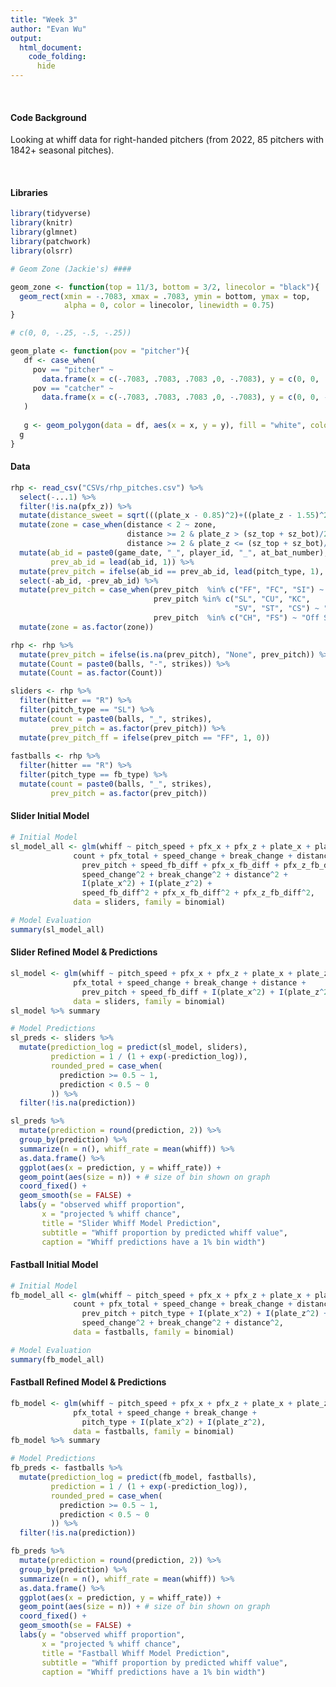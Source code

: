 ```yaml
---
title: "Week 3"
author: "Evan Wu"
output: 
  html_document:
    code_folding:
      hide
---
```


<br>

#### Code Background

Looking at whiff data for right-handed pitchers (from 2022, 85 pitchers with
1842+ seasonal pitches). 

<br>

#### Libraries
```r
library(tidyverse)
library(knitr)
library(glmnet)
library(patchwork)
library(olsrr)
```


``` r
# Geom Zone (Jackie's) ####

geom_zone <- function(top = 11/3, bottom = 3/2, linecolor = "black"){
  geom_rect(xmin = -.7083, xmax = .7083, ymin = bottom, ymax = top,
            alpha = 0, color = linecolor, linewidth = 0.75)
}

# c(0, 0, -.25, -.5, -.25))

geom_plate <- function(pov = "pitcher"){
   df <- case_when(
     pov == "pitcher" ~ 
       data.frame(x = c(-.7083, .7083, .7083 ,0, -.7083), y = c(0, 0, .25, .5, .25)),
     pov == "catcher" ~ 
       data.frame(x = c(-.7083, .7083, .7083 ,0, -.7083), y = c(0, 0, -.25, -.5, -.25))
   )
  
   g <- geom_polygon(data = df, aes(x = x, y = y), fill = "white", color = "black", linewidth = 1.25)
  g
}
```

#### Data
```r

rhp <- read_csv("CSVs/rhp_pitches.csv") %>% 
  select(-...1) %>% 
  filter(!is.na(pfx_z)) %>% 
  mutate(distance_sweet = sqrt(((plate_x - 0.85)^2)+((plate_z - 1.55)^2))) %>% 
  mutate(zone = case_when(distance < 2 ~ zone,
                          distance >= 2 & plate_z > (sz_top + sz_bot)/2 ~ 16,
                          distance >= 2 & plate_z <= (sz_top + sz_bot)/2 ~ 17)) %>% 
  mutate(ab_id = paste0(game_date, "_", player_id, "_", at_bat_number),
         prev_ab_id = lead(ab_id, 1)) %>% 
  mutate(prev_pitch = ifelse(ab_id == prev_ab_id, lead(pitch_type, 1), NA)) %>% 
  select(-ab_id, -prev_ab_id) %>% 
  mutate(prev_pitch = case_when(prev_pitch  %in% c("FF", "FC", "SI") ~ "Fastball",
                                prev_pitch %in% c("SL", "CU", "KC", 
                                                  "SV", "ST", "CS") ~ "Breaking Ball",
                                prev_pitch  %in% c("CH", "FS") ~ "Off Speed")) %>% 
  mutate(zone = as.factor(zone))

rhp <- rhp %>% 
  mutate(prev_pitch = ifelse(is.na(prev_pitch), "None", prev_pitch)) %>% 
  mutate(Count = paste0(balls, "-", strikes)) %>% 
  mutate(Count = as.factor(Count))

sliders <- rhp %>% 
  filter(hitter == "R") %>% 
  filter(pitch_type == "SL") %>% 
  mutate(count = paste0(balls, "_", strikes),
         prev_pitch = as.factor(prev_pitch)) %>% 
  mutate(prev_pitch_ff = ifelse(prev_pitch == "FF", 1, 0))
  
fastballs <- rhp %>% 
  filter(hitter == "R") %>% 
  filter(pitch_type == fb_type) %>% 
  mutate(count = paste0(balls, "_", strikes),
         prev_pitch = as.factor(prev_pitch))

```

#### Slider Initial Model

```r
# Initial Model
sl_model_all <- glm(whiff ~ pitch_speed + pfx_x + pfx_z + plate_x + plate_z + zone +
              count + pfx_total + speed_change + break_change + distance + 
                prev_pitch + speed_fb_diff + pfx_x_fb_diff + pfx_z_fb_diff +
                speed_change^2 + break_change^2 + distance^2 + 
                I(plate_x^2) + I(plate_z^2) +
                speed_fb_diff^2 + pfx_x_fb_diff^2 + pfx_z_fb_diff^2,
              data = sliders, family = binomial)

# Model Evaluation
summary(sl_model_all)
```

#### Slider Refined Model & Predictions

```r
sl_model <- glm(whiff ~ pitch_speed + pfx_x + pfx_z + plate_x + plate_z + zone +
              pfx_total + speed_change + break_change + distance + 
                prev_pitch + speed_fb_diff + I(plate_x^2) + I(plate_z^2),
              data = sliders, family = binomial)
sl_model %>% summary

# Model Predictions
sl_preds <- sliders %>% 
  mutate(prediction_log = predict(sl_model, sliders),
         prediction = 1 / (1 + exp(-prediction_log)),
         rounded_pred = case_when(
           prediction >= 0.5 ~ 1,
           prediction < 0.5 ~ 0
         )) %>% 
  filter(!is.na(prediction))

sl_preds %>% 
  mutate(prediction = round(prediction, 2)) %>% 
  group_by(prediction) %>% 
  summarize(n = n(), whiff_rate = mean(whiff)) %>% 
  as.data.frame() %>% 
  ggplot(aes(x = prediction, y = whiff_rate)) +
  geom_point(aes(size = n)) + # size of bin shown on graph
  coord_fixed() +
  geom_smooth(se = FALSE) +
  labs(y = "observed whiff proportion",
       x = "projected % whiff chance",
       title = "Slider Whiff Model Prediction",
       subtitle = "Whiff proportion by predicted whiff value",
       caption = "Whiff predictions have a 1% bin width")
```

#### Fastball Initial Model

```r
# Initial Model
fb_model_all <- glm(whiff ~ pitch_speed + pfx_x + pfx_z + plate_x + plate_z + zone +
              count + pfx_total + speed_change + break_change + distance + 
                prev_pitch + pitch_type + I(plate_x^2) + I(plate_z^2) +
                speed_change^2 + break_change^2 + distance^2,
              data = fastballs, family = binomial)

# Model Evaluation
summary(fb_model_all)
```

#### Fastball Refined Model & Predictions

```r
fb_model <- glm(whiff ~ pitch_speed + pfx_x + pfx_z + plate_x + plate_z + zone +
              pfx_total + speed_change + break_change + 
                pitch_type + I(plate_x^2) + I(plate_z^2),
              data = fastballs, family = binomial)
fb_model %>% summary

# Model Predictions
fb_preds <- fastballs %>% 
  mutate(prediction_log = predict(fb_model, fastballs),
         prediction = 1 / (1 + exp(-prediction_log)),
         rounded_pred = case_when(
           prediction >= 0.5 ~ 1,
           prediction < 0.5 ~ 0
         )) %>% 
  filter(!is.na(prediction))

fb_preds %>% 
  mutate(prediction = round(prediction, 2)) %>% 
  group_by(prediction) %>% 
  summarize(n = n(), whiff_rate = mean(whiff)) %>% 
  as.data.frame() %>% 
  ggplot(aes(x = prediction, y = whiff_rate)) +
  geom_point(aes(size = n)) + # size of bin shown on graph
  coord_fixed() +
  geom_smooth(se = FALSE) +
  labs(y = "observed whiff proportion",
       x = "projected % whiff chance",
       title = "Fastball Whiff Model Prediction",
       subtitle = "Whiff proportion by predicted whiff value",
       caption = "Whiff predictions have a 1% bin width")
```